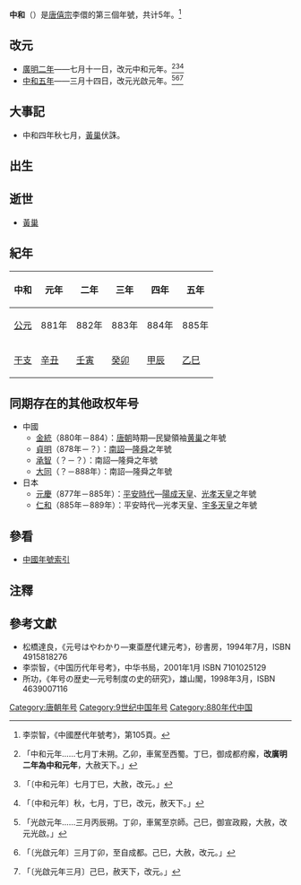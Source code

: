 {{Eranamebox|年号=中和
|起讫时间= 881年七月－885年三月
|政权= 唐朝
|帝王= [[唐僖宗|唐僖宗]]李儇
|历时= 5年
|timeline= <timeline>
ImageSize  = width:200 height:50
PlotArea   = width:180 height:30 left:10 bottom:20
TimeAxis   = orientation:horizontal
DateFormat = yyyy
Period     = from:618 till:907
AlignBars  = early
ScaleMajor = increment:32 start:618
Colors =
  id:canvas value:rgb(1,1,0.85)
BackgroundColors = canvas:canvas
PlotData =
  width:15 color:black
  bar:era from:start till:end
  bar:era from:873 till:888 color:red
  bar:era from:881 till:885 color:blue
</timeline>
|说明= {{fontcolor|blue|中和}}在唐朝和{{fontcolor|red|唐僖宗}}时期的位置。 
}}
'''中和'''（{{kj|881年|七月|885年|三月}}）是[[唐僖宗|唐僖宗]]李儇的第三個年號，共计5年。<ref>李崇智，《中國歷代年號考》，第105頁。</ref>

==改元==
*[[881年|廣明二年]]——七月十一日，改元中和元年。<ref>{{cite wikisource|title=舊唐書本紀第十九下僖宗|last=劉昫|wslink=zh:舊唐書/卷19下}}「中和元年……七月丁未朔。乙卯，車駕至西蜀。丁巳，御成都府廨，'''改廣明二年為中和元年'''，大赦天下。」</ref><ref>{{cite wikisource|title=新唐書本紀第九僖宗|last=歐陽脩|wslink=zh:新唐書/卷009}}「〔中和元年〕七月丁巳，大赦，改元。」</ref><ref>{{cite wikisource|title=資治通鑑唐紀七十|last=司馬光|wslink=zh:資治通鑒 (胡三省音注)/卷254}}「〔中和元年〕秋，七月，丁巳，改元，赦天下。」</ref>
*[[885年|中和五年]]——三月十四日，改元光啟元年。<ref>{{cite wikisource|title=舊唐書本紀第十九下僖宗|last=劉昫|wslink=zh:舊唐書/卷19下}}「光啟元年……三月丙辰朔。丁卯，車駕至京師。己巳，御宣政殿，大赦，改元光啟。」</ref><ref>{{cite wikisource|title=新唐書本紀第九僖宗|last=歐陽脩|wslink=zh:新唐書/卷009}}「〔光啟元年〕三月丁卯，至自成都。己巳，大赦，改元。」</ref><ref>{{cite wikisource|title=資治通鑑唐紀七十二|last=司馬光|wslink=zh:資治通鑒 (胡三省音注)/卷256}}「〔光啟元年三月〕己巳，赦天下，改元。」</ref>

==大事記==
* 中和四年秋七月，[[黃巢|黃巢]]伏誅。

==出生==

==逝世==
* [[黃巢|黃巢]]

==紀年==

{| class="wikitable"  style="text-align:center;"
!中和!!元年!!二年!!三年!!四年!!五年
|-
![[公元|公元]]
|881年||882年||883年||884年||885年
|-
![[干支|干支]]
|[[辛丑|辛丑]]||[[壬寅|壬寅]]||[[癸卯|癸卯]]||[[甲辰|甲辰]]||[[乙巳|乙巳]]
|}

==同期存在的其他政权年号==
*中國
**[[金統|金統]]（880年－884）：[[唐朝|唐朝]]時期—民變領袖[[黄巢|黄巢]]之年號
**[[貞明_(大封民)|貞明]]（878年－？）：[[南詔|南詔]]—[[隆舜|隆舜]]之年號
**[[承智|承智]]（？－？）：南詔—隆舜之年號
**[[大同_(大封民)|大同]]（？－888年）：南詔—隆舜之年號
*日本
**[[元慶|元慶]]（877年－885年）：[[平安時代|平安時代]]—[[陽成天皇|陽成天皇]]、[[光孝天皇|光孝天皇]]之年號
**[[仁和_(日本)|仁和]]（885年－889年）：平安時代—光孝天皇、[[宇多天皇|宇多天皇]]之年號

==參看==
*[[中国年号列表#唐朝|中國年號索引]]

==注釋==
{{Reflist}}

==參考文獻==
*松橋達良，《元号はやわかり—東亜歷代建元考》，砂書房，1994年7月，ISBN 4915818276
*李崇智，《中国历代年号考》，中华书局，2001年1月 ISBN 7101025129
*所功，《年号の歴史―元号制度の史的研究》，雄山閣，1998年3月，ISBN 4639007116

{{年号|[[廣明_(唐朝)|廣明]]|[[中国年号列表|唐朝年號]]<br>881年－885年|[[光啟|光啟]]}}
{{唐朝年号}}

[[Category:唐朝年号|Category:唐朝年号]]
[[Category:9世纪中国年号|Category:9世纪中国年号]]
[[Category:880年代中国|Category:880年代中国]]